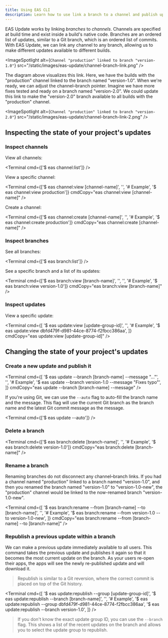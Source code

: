 ```yaml
---
title: Using EAS CLI
description: Learn how to use link a branch to a channel and publish updates with EAS CLI.
---
```



EAS Update works by linking _branches_ to _channels_. Channels are specified at build time and exist inside a build's native code. Branches are an ordered list of updates, similar to a Git branch, which is an ordered list of commits. With EAS Update, we can link any channel to any branch, allowing us to make different updates available to different builds.

<ImageSpotlight
  alt={`Channel "production" linked to branch "version-1.0"`}
  src="/static/images/eas-update/channel-branch-link.png"
/>

The diagram above visualizes this link. Here, we have the builds with the "production" channel linked to the branch named "version-1.0". When we're ready, we can adjust the channel–branch pointer. Imagine we have more fixes tested and ready on a branch named "version-2.0". We could update this link to make the "version-2.0" branch available to all builds with the "production" channel.

<ImageSpotlight
  alt={`Channel "production" linked to branch "version-2.0"`}
  src="/static/images/eas-update/channel-branch-link-2.png"
/>

## Inspecting the state of your project's updates

### Inspect channels

View all channels:

<Terminal cmd={['$ eas channel:list']} />

View a specific channel:

<Terminal
  cmd={['$ eas channel:view [channel-name]', '', '# Example', '$ eas channel:view production']}
  cmdCopy="eas channel:view [channel-name]"
/>

Create a channel:

<Terminal
  cmd={['$ eas channel:create [channel-name]', '', '# Example', '$ eas channel:create production']}
  cmdCopy="eas channel:create [channel-name]"
/>

### Inspect branches

See all branches:

<Terminal cmd={['$ eas branch:list']} />

See a specific branch and a list of its updates:

<Terminal
  cmd={['$ eas branch:view [branch-name]', '', '', '# Example', '$ eas branch:view version-1.0']}
  cmdCopy="eas branch:view [branch-name]"
/>

### Inspect updates

View a specific update:

<Terminal
  cmd={[
    '$ eas update:view [update-group-id]',
    '',
    '# Example',
    '$ eas update:view dbfd479f-d981-44ce-8774-f2fbcc386aa',
  ]}
  cmdCopy="eas update:view [update-group-id]"
/>

## Changing the state of your project's updates

### Create a new update and publish it

<Terminal
  cmd={[
    '$ eas update --branch [branch-name] --message "..."',
    '',
    '# Example',
    '$ eas update --branch version-1.0 --message "Fixes typo"',
  ]}
  cmdCopy="eas update --branch [branch-name] --message"
/>

If you're using Git, we can use the `--auto` flag to auto-fill the branch name and the message. This flag will use the current Git branch as the branch name and the latest Git commit message as the message.

<Terminal cmd={['$ eas update --auto']} />

### Delete a branch

<Terminal
  cmd={['$ eas branch:delete [branch-name]', '', '# Example', '$ eas branch:delete version-1.0']}
  cmdCopy="eas branch:delete [branch-name]"
/>

### Rename a branch

Renaming branches do not disconnect any channel–branch links. If you had a channel named "production" linked to a branch named "version-1.0", and then you renamed the branch named "version-1.0" to "version-1.0-new", the "production" channel would be linked to the now-renamed branch "version-1.0-new".

<Terminal
  cmd={[
    '$ eas branch:rename --from [branch-name] --to [branch-name]',
    '',
    '# Example',
    '$ eas branch:rename --from version-1.0 --to version-1.0-new',
  ]}
  cmdCopy="eas branch:rename --from [branch-name] --to [branch-name]"
/>

### Republish a previous update within a branch

We can make a previous update immediately available to all users. This command takes the previous update and publishes it again so that it becomes the most current update on the branch. As your users re-open their apps, the apps will see the newly re-published update and will download it.

> Republish is similar to a Git reversion, where the correct commit is placed on top of the Git history.

<Terminal
  cmd={[
    '$ eas update:republish --group [update-group-id]',
    '$ eas update:republish --branch [branch-name]',
    '',
    '# Example',
    '$ eas update:republish --group dbfd479f-d981-44ce-8774-f2fbcc386aa',
    '$ eas update:republish --branch version-1.0',
  ]}
/>

> If you don't know the exact update group ID, you can use the `--branch` flag. This shows a list of the recent updates on the branch and allows you to select the update group to republish.
